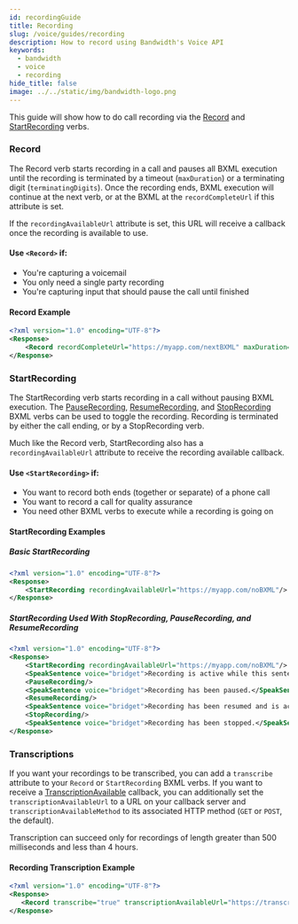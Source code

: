 ```yaml
---
id: recordingGuide
title: Recording
slug: /voice/guides/recording
description: How to record using Bandwidth's Voice API
keywords:
  - bandwidth
  - voice
  - recording
hide_title: false
image: ../../static/img/bandwidth-logo.png
---
```


This guide will show how to do call recording via the [Record](/docs/voice/bxml/record) and [StartRecording](/docs/voice/bxml/startRecording) verbs.

### Record

The Record verb starts recording in a call and pauses all BXML execution until the recording is terminated by a timeout (`maxDuration`) or a terminating digit (`terminatingDigits`). Once the recording ends, BXML execution will continue at the next verb, or at the BXML at the `recordCompleteUrl` if this attribute is set.

If the `recordingAvailableUrl` attribute is set, this URL will receive a callback once the recording is available to use.

#### Use `<Record>` if:

* You're capturing a voicemail
* You only need a single party recording
* You're capturing input that should pause the call until finished

#### Record Example

```xml
<?xml version="1.0" encoding="UTF-8"?>
<Response>
    <Record recordCompleteUrl="https://myapp.com/nextBXML" maxDuration="10"/>
</Response>
```

### StartRecording

The StartRecording verb starts recording in a call without pausing BXML execution. The [PauseRecording](/docs/voice/bxml/pauseRecording), [ResumeRecording](/docs/voice/bxml/resumeRecording), and [StopRecording](/docs/voice/bxml/stopRecording) BXML verbs can be used to toggle the recording. Recording is terminated by either the call ending, or by a StopRecording verb.

Much like the Record verb, StartRecording also has a `recordingAvailableUrl` attribute to receive the recording available callback.

#### Use `<StartRecording>` if:

* You want to record both ends (together or separate) of a phone call
* You want to record a call for quality assurance
* You need other BXML verbs to execute while a recording is going on

#### StartRecording Examples

##### Basic StartRecording

```xml
<?xml version="1.0" encoding="UTF-8"?>
<Response>
    <StartRecording recordingAvailableUrl="https://myapp.com/noBXML"/>
</Response>
```

##### StartRecording Used With StopRecording, PauseRecording, and ResumeRecording

```xml
<?xml version="1.0" encoding="UTF-8"?>
<Response>
    <StartRecording recordingAvailableUrl="https://myapp.com/noBXML"/>
    <SpeakSentence voice="bridget">Recording is active while this sentence is being spoken.</SpeakSentence>
    <PauseRecording/>
    <SpeakSentence voice="bridget">Recording has been paused.</SpeakSentence>
    <ResumeRecording/>
    <SpeakSentence voice="bridget">Recording has been resumed and is active while this sentence is being spoken.</SpeakSentence>
    <StopRecording/>
    <SpeakSentence voice="bridget">Recording has been stopped.</SpeakSentence>
</Response>
```

### Transcriptions

If you want your recordings to be transcribed, you can add a `transcribe` attribute to your `Record` or `StartRecording` BXML verbs. If you want to receive a [TranscriptionAvailable](/docs/voice/webhooks/transcriptionAvailable) callback, you can additionally set the `transcriptionAvailableUrl` to a URL on your callback server and `transcriptionAvailableMethod` to its associated HTTP method (`GET` or `POST`, the default).

Transcription can succeed only for recordings of length greater than 500 milliseconds and less than 4 hours.

#### Recording Transcription Example

```xml
<?xml version="1.0" encoding="UTF-8"?>
<Response>
   <Record transcribe="true" transcriptionAvailableUrl="https://transcription.url.server/transcribe/" transcriptionAvailableMethod="POST"/>
</Response>
```
